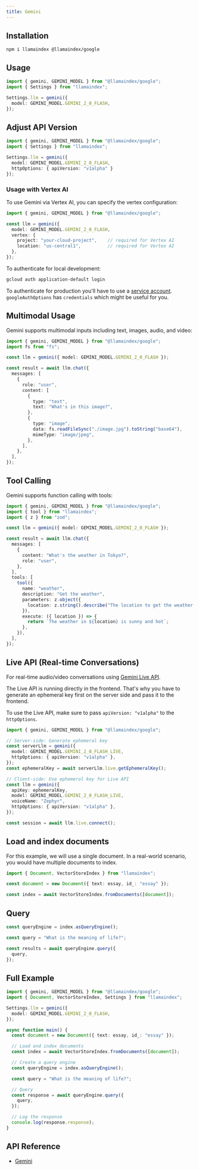 ```yaml
---
title: Gemini
---
```


## Installation

```package-install
npm i llamaindex @llamaindex/google
```

## Usage

```ts
import { gemini, GEMINI_MODEL } from "@llamaindex/google";
import { Settings } from "llamaindex";

Settings.llm = gemini({
  model: GEMINI_MODEL.GEMINI_2_0_FLASH,
});
```

## Adjust API Version

```ts
import { gemini, GEMINI_MODEL } from "@llamaindex/google";
import { Settings } from "llamaindex";

Settings.llm = gemini({
  model: GEMINI_MODEL.GEMINI_2_0_FLASH,
  httpOptions: { apiVersion: "v1alpha" }
});
```

### Usage with Vertex AI

To use Gemini via Vertex AI, you can specify the vertex configuration:

```ts
import { gemini, GEMINI_MODEL } from "@llamaindex/google";

const llm = gemini({
  model: GEMINI_MODEL.GEMINI_2_0_FLASH,
  vertex: {
    project: "your-cloud-project",    // required for Vertex AI
    location: "us-central1",          // required for Vertex AI
  },
});
```

To authenticate for local development:

```bash
gcloud auth application-default login
```

To authenticate for production you'll have to use a [service account](https://cloud.google.com/docs/authentication/). `googleAuthOptions` has `credentials` which might be useful for you.

## Multimodal Usage

Gemini supports multimodal inputs including text, images, audio, and video:

```ts
import { gemini, GEMINI_MODEL } from "@llamaindex/google";
import fs from "fs";

const llm = gemini({ model: GEMINI_MODEL.GEMINI_2_0_FLASH });

const result = await llm.chat({
  messages: [
    {
      role: "user",
      content: [
        {
          type: "text",
          text: "What's in this image?",
        },
        {
          type: "image",
          data: fs.readFileSync("./image.jpg").toString("base64"),
          mimeType: "image/jpeg",
        },
      ],
    },
  ],
});
```

## Tool Calling

Gemini supports function calling with tools:

```ts
import { gemini, GEMINI_MODEL } from "@llamaindex/google";
import { tool } from "llamaindex";
import { z } from "zod";

const llm = gemini({ model: GEMINI_MODEL.GEMINI_2_0_FLASH });

const result = await llm.chat({
  messages: [
    {
      content: "What's the weather in Tokyo?",
      role: "user",
    },
  ],
  tools: [
    tool({
      name: "weather",
      description: "Get the weather",
      parameters: z.object({
        location: z.string().describe("The location to get the weather for"),
      }),
      execute: ({ location }) => {
        return `The weather in ${location} is sunny and hot`;
      },
    }),
  ],
});
```

## Live API (Real-time Conversations)

For real-time audio/video conversations using [Gemini Live API](https://ai.google.dev/gemini-api/docs/live). 

The Live API is running directly in the frontend. That's why you have to generate an ephemeral key first on the server side and pass it to the frontend.

To use the Live API, make sure to pass `apiVersion: "v1alpha"` to the `httpOptions`.

```ts
import { gemini, GEMINI_MODEL } from "@llamaindex/google";

// Server-side: Generate ephemeral key
const serverLlm = gemini({
  model: GEMINI_MODEL.GEMINI_2_0_FLASH_LIVE,
  httpOptions: { apiVersion: "v1alpha" },
});
const ephemeralKey = await serverLlm.live.getEphemeralKey();

// Client-side: Use ephemeral key for Live API
const llm = gemini({
  apiKey: ephemeralKey,
  model: GEMINI_MODEL.GEMINI_2_0_FLASH_LIVE,
  voiceName: "Zephyr",
  httpOptions: { apiVersion: "v1alpha" },
});

const session = await llm.live.connect();
```

## Load and index documents

For this example, we will use a single document. In a real-world scenario, you would have multiple documents to index.

```ts
import { Document, VectorStoreIndex } from "llamaindex";

const document = new Document({ text: essay, id_: "essay" });

const index = await VectorStoreIndex.fromDocuments([document]);
```

## Query

```ts
const queryEngine = index.asQueryEngine();

const query = "What is the meaning of life?";

const results = await queryEngine.query({
  query,
});
```

## Full Example

```ts
import { gemini, GEMINI_MODEL } from "@llamaindex/google";
import { Document, VectorStoreIndex, Settings } from "llamaindex";

Settings.llm = gemini({
  model: GEMINI_MODEL.GEMINI_2_0_FLASH,
});

async function main() {
  const document = new Document({ text: essay, id_: "essay" });

  // Load and index documents
  const index = await VectorStoreIndex.fromDocuments([document]);

  // Create a query engine
  const queryEngine = index.asQueryEngine();

  const query = "What is the meaning of life?";

  // Query
  const response = await queryEngine.query({
    query,
  });

  // Log the response
  console.log(response.response);
}
```

## API Reference

- [Gemini](/docs/api/classes/Gemini)

